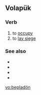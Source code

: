 ==Volapük==

===Verb===
{{infl|vo|verb}}

# to [[occupy]]
# to [[lay siege]]

===See also===
* {{l|vo|beleseatoyn}}
* {{l|vo|beleseatön}}
* {{l|vo|beseidoyn}}
* {{l|vo|beseidön}}

[[vo:bepladön]]